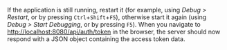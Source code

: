 If the application is still running, restart it (for example, using _Debug > Restart_,
or by pressing `Ctrl`+`Shift`+`F5`), otherwise start it again (using _Debug > Start Debugging_,
or by pressing `F5`). When you navigate to [http://localhost:8080/api/auth/token](http://localhost:8080/api/auth/token)
in the browser, the server should now respond with a JSON object containing the access token data.
